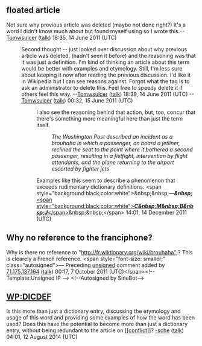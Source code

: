 <article id="32084881" title=Talk:Brouhaha>
	<talkpage id="32084881" title="Talk:Brouhaha">

==floated article==
Not sure why previous article was deleted (maybe not done right?) It's a word I didn't know much about but found myself using so I wrote this.--[[User:Tomwsulcer|Tomwsulcer]] ([[User talk:Tomwsulcer|talk]]) 18:35, 14 June 2011 (UTC)

:Second thought -- just looked over discussion about why previous article was deleted, (hadn't seen it before) and the reasoning was that it was just a definition. I'm kind of thinking an article about this term would be better with examples and etymology. Still, I'm less sure about keeping it now after reading the previous discussion. I'd like it in Wikipedia but I can see reasons against. Forgot what the tag is to ask an administrator to delete this. Feel free to speedy delete it if others feel this way. --[[User:Tomwsulcer|Tomwsulcer]] ([[User talk:Tomwsulcer|talk]]) 18:39, 14 June 2011 (UTC) --[[User:Tomwsulcer|Tomwsulcer]] ([[User talk:Tomwsulcer|talk]]) 00:32, 15 June 2011 (UTC)
::I also see the reasoning behind that action, but, too, concur that there's something more meaningful here than just the term itself.
:::''The Washington Post described an incident as a brouhaha in which a passenger, on board a jetliner, reclined the seat to the point where it bothered a second passenger, resulting in a fistfight, intervention by flight attendants, and the plane returning to the airport escorted by fighter jets''
::Examples like this seem to describe a phenomenon that exceeds rudimentary dictionary definitions. &lt;span style=&quot;background:black;color:white&quot;&gt;&amp;nbsp;&amp;nbsp;'''''—&amp;nbsp;'''''[[User:CMBJ|&lt;span style=&quot;background:black;color:white&quot;&gt;'''''C&amp;nbsp;M&amp;nbsp;B&amp;nbsp;J'''''&lt;/span&gt;]]&amp;nbsp;&amp;nbsp;&lt;/span&gt; 14:01, 14 December 2011 (UTC)

== Why no reference to the franciphone?   ==

Why is there no reference to &quot;http://fr.wiktionary.org/wiki/brouhaha&quot;?  
This is clearely a French reference.  &lt;span style=&quot;font-size: smaller;&quot; class=&quot;autosigned&quot;&gt;— Preceding [[Wikipedia:Signatures|unsigned]] comment added by [[Special:Contributions/71.175.137.164|71.175.137.164]] ([[User talk:71.175.137.164|talk]]) 00:17, 7 October 2011 (UTC)&lt;/span&gt;&lt;!-- Template:Unsigned IP --&gt; &lt;!--Autosigned by SineBot--&gt;

== [[WP:DICDEF]] ==

Is this more than just a dictionary entry, discussing the etymology and usage of this word and providing some examples of how the word has been used? Does this have the potential to become more than just a dictionary entry, without being redundant to the article on [[[[conflict]]]]? [[User:-sche|-sche]] ([[User talk:-sche|talk]]) 04:01, 12 August 2014 (UTC)
	</talkpage>
</article>